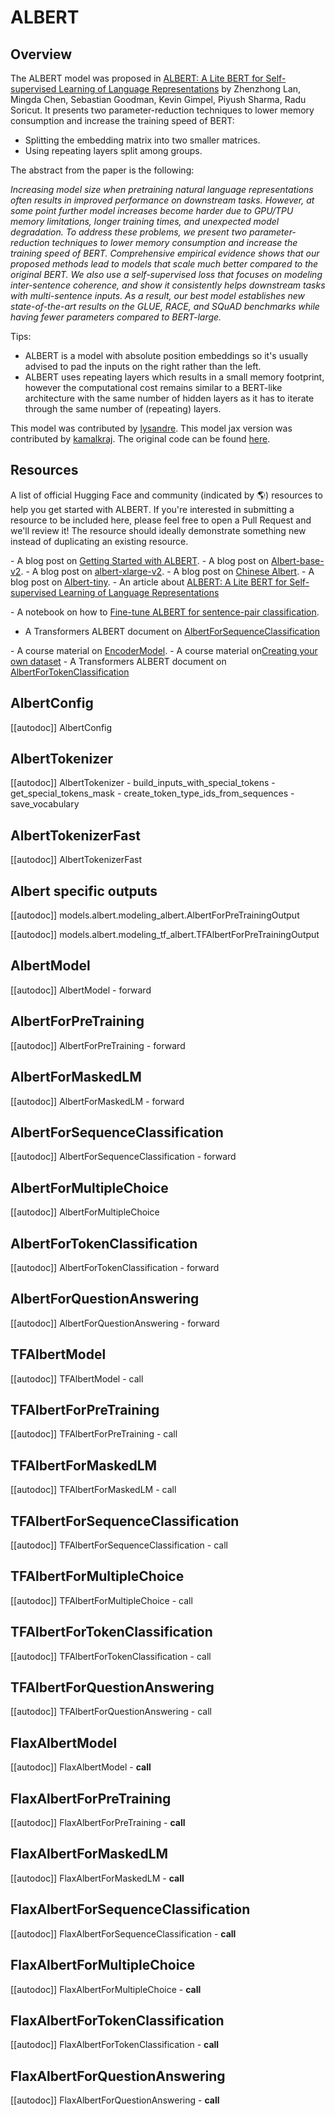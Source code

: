 <!--Copyright 2020 The HuggingFace Team. All rights reserved.

Licensed under the Apache License, Version 2.0 (the "License"); you may not use this file except in compliance with
the License. You may obtain a copy of the License at

http://www.apache.org/licenses/LICENSE-2.0

Unless required by applicable law or agreed to in writing, software distributed under the License is distributed on
an "AS IS" BASIS, WITHOUT WARRANTIES OR CONDITIONS OF ANY KIND, either express or implied. See the License for the
specific language governing permissions and limitations under the License.
-->

# ALBERT

## Overview

The ALBERT model was proposed in [ALBERT: A Lite BERT for Self-supervised Learning of Language Representations](https://arxiv.org/abs/1909.11942) by Zhenzhong Lan, Mingda Chen, Sebastian Goodman, Kevin Gimpel, Piyush Sharma,
Radu Soricut. It presents two parameter-reduction techniques to lower memory consumption and increase the training
speed of BERT:

- Splitting the embedding matrix into two smaller matrices.
- Using repeating layers split among groups.

The abstract from the paper is the following:

_Increasing model size when pretraining natural language representations often results in improved performance on
downstream tasks. However, at some point further model increases become harder due to GPU/TPU memory limitations,
longer training times, and unexpected model degradation. To address these problems, we present two parameter-reduction
techniques to lower memory consumption and increase the training speed of BERT. Comprehensive empirical evidence shows
that our proposed methods lead to models that scale much better compared to the original BERT. We also use a
self-supervised loss that focuses on modeling inter-sentence coherence, and show it consistently helps downstream tasks
with multi-sentence inputs. As a result, our best model establishes new state-of-the-art results on the GLUE, RACE, and
SQuAD benchmarks while having fewer parameters compared to BERT-large._

Tips:

- ALBERT is a model with absolute position embeddings so it's usually advised to pad the inputs on the right rather
  than the left.
- ALBERT uses repeating layers which results in a small memory footprint, however the computational cost remains
  similar to a BERT-like architecture with the same number of hidden layers as it has to iterate through the same
  number of (repeating) layers.

This model was contributed by [lysandre](https://huggingface.co/lysandre). This model jax version was contributed by
[kamalkraj](https://huggingface.co/kamalkraj). The original code can be found [here](https://github.com/google-research/ALBERT).

## Resources

A list of official Hugging Face and community (indicated by 🌎) resources to help you get started with ALBERT. If you're interested in submitting a resource to be included here, please feel free to open a Pull Request and we'll review it! The resource should ideally demonstrate something new instead of duplicating an existing resource.

<PipelineTag pipeline="introduce" />- A blog post on [Getting Started with
ALBERT](https://huggingface.co/albert-base-v2). - A blog post on
[Albert-base-v2](https://huggingface.co/albert-base-v2). - A blog post on
[albert-xlarge-v2](https://huggingface.co/albert-xlarge-v2). - A blog post on
[Chinese
Albert](https://huggingface.co/uer/albert-base-chinese-cluecorpussmall). - A
blog post on [Albert-tiny](https://huggingface.co/clue/albert_chinese_tiny). -
An article about [ALBERT: A Lite BERT for Self-supervised Learning of Language
Representations](https://arxiv.org/abs/1909.11942)

<PipelineTag pipeline="text-classification" />- A notebook on how to [Fine-tune
ALBERT for sentence-pair
classification](https://github.com/NadirEM/nlp-notebooks/blob/master/Fine_tune_ALBERT_sentence_pair_classification.ipynb).
- A Transformers ALBERT document on
[AlbertForSequenceClassification](https://huggingface.co/docs/transformers/v4.24.0/en/model_doc/albert#transformers.AlbertForSequenceClassification)

<PipelineTag pipeline="text-generation" />

<PipelineTag pipeline="text-recognition" />

<PipelineTag pipeline="token-classification" />- A course material on
[EncoderModel](https://huggingface.co/course/chapter1/5). - A course material
on[Creating your own dataset](https://huggingface.co/course/chapter5/5) - A
Transformers ALBERT document on
[AlbertForTokenClassification](https://huggingface.co/docs/transformers/v4.24.0/en/model_doc/albert#transformers.AlbertForTokenClassification)

<PipelineTag pipeline="QuestionAnswering" />

## AlbertConfig

[[autodoc]] AlbertConfig

## AlbertTokenizer

[[autodoc]] AlbertTokenizer - build_inputs_with_special_tokens - get_special_tokens_mask - create_token_type_ids_from_sequences - save_vocabulary

## AlbertTokenizerFast

[[autodoc]] AlbertTokenizerFast

## Albert specific outputs

[[autodoc]] models.albert.modeling_albert.AlbertForPreTrainingOutput

[[autodoc]] models.albert.modeling_tf_albert.TFAlbertForPreTrainingOutput

## AlbertModel

[[autodoc]] AlbertModel - forward

## AlbertForPreTraining

[[autodoc]] AlbertForPreTraining - forward

## AlbertForMaskedLM

[[autodoc]] AlbertForMaskedLM - forward

## AlbertForSequenceClassification

[[autodoc]] AlbertForSequenceClassification - forward

## AlbertForMultipleChoice

[[autodoc]] AlbertForMultipleChoice

## AlbertForTokenClassification

[[autodoc]] AlbertForTokenClassification - forward

## AlbertForQuestionAnswering

[[autodoc]] AlbertForQuestionAnswering - forward

## TFAlbertModel

[[autodoc]] TFAlbertModel - call

## TFAlbertForPreTraining

[[autodoc]] TFAlbertForPreTraining - call

## TFAlbertForMaskedLM

[[autodoc]] TFAlbertForMaskedLM - call

## TFAlbertForSequenceClassification

[[autodoc]] TFAlbertForSequenceClassification - call

## TFAlbertForMultipleChoice

[[autodoc]] TFAlbertForMultipleChoice - call

## TFAlbertForTokenClassification

[[autodoc]] TFAlbertForTokenClassification - call

## TFAlbertForQuestionAnswering

[[autodoc]] TFAlbertForQuestionAnswering - call

## FlaxAlbertModel

[[autodoc]] FlaxAlbertModel - **call**

## FlaxAlbertForPreTraining

[[autodoc]] FlaxAlbertForPreTraining - **call**

## FlaxAlbertForMaskedLM

[[autodoc]] FlaxAlbertForMaskedLM - **call**

## FlaxAlbertForSequenceClassification

[[autodoc]] FlaxAlbertForSequenceClassification - **call**

## FlaxAlbertForMultipleChoice

[[autodoc]] FlaxAlbertForMultipleChoice - **call**

## FlaxAlbertForTokenClassification

[[autodoc]] FlaxAlbertForTokenClassification - **call**

## FlaxAlbertForQuestionAnswering

[[autodoc]] FlaxAlbertForQuestionAnswering - **call**
